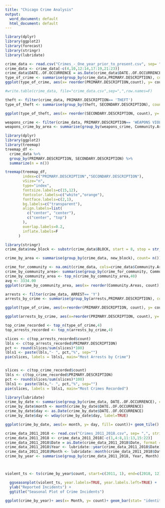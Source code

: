 ---
title: "Chicago Crime Analysis"
output:
  word_document: default
  html_document: default
---
```{r}
library(dplyr)
library(ggplot2)
library(forecast)
library(stringr)
library(lubridate)

crime_data <- read.csv("Crimes_-_One_year_prior_to_present.csv", sep= ",", stringsAsFactors = FALSE)
crime_data <- crime_data[-c(4,10,12:14,17:19,21:23)]
crime_data$DATE..OF.OCCURRENCE = as.Date(crime_data$DATE..OF.OCCURRENCE, format = "%m/%d/%Y %I:%M:%S %p")
type_of_crime <- summarise(group_by(crime_data,PRIMARY.DESCRIPTION), count= n())
ggplot(type_of_crime, aes(x= reorder(PRIMARY.DESCRIPTION,count), y= count))+ geom_bar(stat= "identity",color= "black", fill= "light blue")+ coord_flip()+ ggtitle("Most Crimes Recorded")

#write.table(crime_data, file="crime_data.csv",sep=",",row.names=F)
```
```{r}
theft <- filter(crime_data, PRIMARY.DESCRIPTION== 'THEFT')
type_of_theft <- summarise(group_by(theft, SECONDARY.DESCRIPTION), count= n())

ggplot(type_of_theft, aes(x= reorder(SECONDARY.DESCRIPTION, count), y= count))+ geom_bar(stat='identity', color= "black", fill= "light blue")+ coord_flip()+ xlab('Type of Theft')+ ggtitle("Most Common type of Thefts")
```

```{r}
weapons_crime <- filter(crime_data, PRIMARY.DESCRIPTION== 'WEAPONS VIOLATION')
weapons_crime_by_area <- summarise(group_by(weapons_crime, Community.Areas), count= n())
```


```{r}
library(dplyr)
library(ggplot2)
library(treemap)
treemap_df <-
  crime_data %>%
  group_by(PRIMARY.DESCRIPTION, SECONDARY.DESCRIPTION) %>%
  summarize(n = n())

treemap(treemap_df, 
        index=c("PRIMARY.DESCRIPTION","SECONDARY.DESCRIPTION"), 
        vSize="n", 
        type="index",
        fontsize.labels=c(15,12),
        fontcolor.labels=c("white","orange"),
        fontface.labels=c(2,1), 
        bg.labels=c("transparent"),
        align.labels=list(
          c("center", "center"), 
          c("center", "top")
        ),                                 
        overlap.labels=0.2,                     
        inflate.labels=F
      )
```

```{r}
library(stringr)
crime_data$new_block <- substr(crime_data$BLOCK, start = 8, stop = str_count(crime_data$BLOCK))

crime_by_area <- summarise(group_by(crime_data, new_block), count= n())
```

```{r}
crime_for_community <- na.omit(crime_data, cols=crime_data$Community.Areas)
crime_by_community_area<- summarise(group_by(crime_for_community, Community.Areas), count= n())
crime_by_community_area <- top_n(crime_by_community_area,40)
avg <- 3334.00
ggplot(crime_by_community_area, aes(x= reorder(Community.Areas, count), y=count))+ geom_bar(stat= 'identity', color= "black", fill= "light blue") +geom_hline(aes(yintercept=avg)) + theme(axis.text.x = element_text(angle = 90))+ xlab('Community Area')+ ylab('Number of Recorded Cases')+ ggtitle("Crime By Community Area")
```

```{r}
arrests <- filter(crime_data, ARREST== 'Y')
arrests_by_crime <- summarise(group_by(arrests,PRIMARY.DESCRIPTION), count=n())

ggplot(type_of_crime, aes(x=reorder(PRIMARY.DESCRIPTION, count), y= count))+ geom_bar(stat= 'identity', color= "black", fill= "light blue")+ coord_flip()+ xlab('Type of Crime')+ ggtitle("Most Crimes Recorded")

ggplot(arrests_by_crime, aes(x=reorder(PRIMARY.DESCRIPTION, count), y= count))+ geom_bar(stat= 'identity', color= "black", fill= "light blue")+ coord_flip()+ xlab('Type of Crime')+ ggtitle("Most Arrests by Crime")

```

```{r}
top_crime_recorded <- top_n(type_of_crime,4)
top_arrests_recorded <- top_n(arrests_by_crime,4)

slices <- c(top_arrests_recorded$count)
lbls <- c(top_arrests_recorded$PRIMARY.DESCRIPTION)
pct <- round(slices/sum(slices)*100)
lbls1 <- paste(lbls,"- ", pct,"%", sep="")
pie(slices, labels = lbls1, main="Most Arrests by Crime")


slices <- c(top_crime_recorded$count)
lbls <- c(top_crime_recorded$PRIMARY.DESCRIPTION)
pct <- round(slices/sum(slices)*100)
lbls1 <- paste(lbls,"- ", pct,"%", sep="")
pie(slices, labels = lbls1, main="Most Crimes Recorded")
```

```{r}
library(lubridate)
crime_by_date <- summarise(group_by(crime_data, DATE..OF.OCCURRENCE), count= n())
crime_by_date$month <- month(crime_by_date$DATE..OF.OCCURRENCE)
crime_by_date$day <- as.Date(crime_by_date$DATE..OF.OCCURRENCE)
crime_by_date$day <- wday(crime_by_date$day, label=TRUE)

ggplot(crime_by_date, aes(x= month, y= day, fill= count))+ geom_tile() + ggtitle("Crimes variation by Month and Day of the Week")
```

```{r}
crime_data_2011_2018 <- read.csv("Crimes_2011_2018.csv", sep= ",", stringsAsFactors = FALSE)
crime_data_2011_2018 <- crime_data_2011_2018[-c(1,4:8,11:13,15:22)]
crime_data_2011_2018$Date = as.Date(crime_data_2011_2018$Date, format = "%m/%d/%Y %I:%M:%S %p")
crime_data_2011_2018$Year <- lubridate::year(crime_data_2011_2018$Date)
crime_data_2011_2018$Month <- lubridate::month(crime_data_2011_2018$Date)
crime_by_year <- summarise(group_by(crime_data_2011_2018, Year, Month), count=n())



violent_ts <- ts(crime_by_year$count, start=c(2011, 1), end=c(2018, 12), frequency=12)    

  ggseasonplot(violent_ts, year.labels=TRUE, year.labels.left=TRUE) +
  ylab("Reported Incidents") +
  ggtitle("Seasonal Plot of Crime Incidents")
```

```{r}
ggplot(crime_by_year)+ aes(x= Month, y= count)+ geom_bar(stat= "identity", color= "black", fill= "light blue")+ ggtitle("Crime of Years")
```

